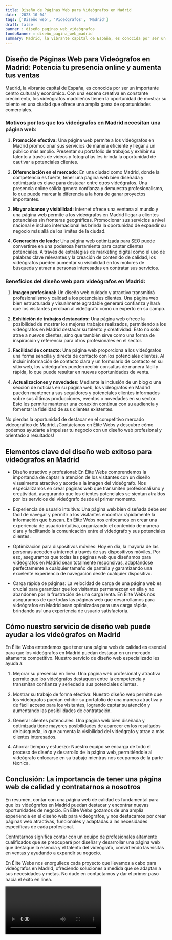 ```yaml
---
title: Diseño de Páginas Web para Videógrafos en Madrid
date: '2023-10-04'
tags: ['Diseño web', 'Videógrafos', 'Madrid']
draft: false
banner : diseño_paginas_web_videógrafos
fondoBanner : diseño_pagina_web_madrid
summary: Madrid, la vibrante capital de España, es conocida por ser un importante centro cultural y económico. Con una escena creativa en constante crecimiento, los videógrafos madrileños tienen la oportunidad de mostrar su talento en una ciudad que ofrece una amplia gama de oportunidades comerciales.
---
```


## Diseño de Páginas Web para Videógrafos en Madrid: Potencia tu presencia online y aumenta tus ventas

Madrid, la vibrante capital de España, es conocida por ser un importante centro cultural y económico. Con una escena creativa en constante crecimiento, los videógrafos madrileños tienen la oportunidad de mostrar su talento en una ciudad que ofrece una amplia gama de oportunidades comerciales.

### Motivos por los que los videógrafos en Madrid necesitan una página web:

1. **Promoción efectiva:** Una página web permite a los videógrafos en Madrid promocionar sus servicios de manera eficiente y llegar a un público más amplio. Presentar su portafolio de trabajos y exhibir su talento a través de videos y fotografías les brinda la oportunidad de cautivar a potenciales clientes.

2. **Diferenciación en el mercado:** En una ciudad como Madrid, donde la competencia es fuerte, tener una página web bien diseñada y optimizada es clave para destacar entre otros videógrafos. Una presencia online sólida genera confianza y demuestra profesionalismo, lo que puede marcar la diferencia a la hora de ganar proyectos importantes.

3. **Mayor alcance y visibilidad:** Internet ofrece una ventana al mundo y una página web permite a los videógrafos en Madrid llegar a clientes potenciales sin fronteras geográficas. Promocionar sus servicios a nivel nacional e incluso internacional les brinda la oportunidad de expandir su negocio más allá de los límites de la ciudad.

4. **Generación de leads:** Una página web optimizada para SEO puede convertirse en una poderosa herramienta para captar clientes potenciales. A través de estrategias de marketing digital como el uso de palabras clave relevantes y la creación de contenido de calidad, los videógrafos pueden aumentar su visibilidad en los motores de búsqueda y atraer a personas interesadas en contratar sus servicios.

### Beneficios del diseño web para videógrafos en Madrid:

1. **Imagen profesional:** Un diseño web cuidado y atractivo transmitirá profesionalismo y calidad a los potenciales clientes. Una página web bien estructurada y visualmente agradable generará confianza y hará que los visitantes perciban al videógrafo como un experto en su campo.

2. **Exhibición de trabajos destacados:** Una página web ofrece la posibilidad de mostrar los mejores trabajos realizados, permitiendo a los videógrafos en Madrid destacar su talento y creatividad. Esto no solo atrae a nuevos clientes, sino que también sirve como una forma de inspiración y referencia para otros profesionales en el sector.

3. **Facilidad de contacto:** Una página web proporciona a los videógrafos una forma sencilla y directa de contacto con los potenciales clientes. Al incluir información de contacto clara y un formulario de contacto en su sitio web, los videógrafos pueden recibir consultas de manera fácil y rápida, lo que puede resultar en nuevas oportunidades de venta.

4. **Actualizaciones y novedades:** Mediante la inclusión de un blog o una sección de noticias en su página web, los videógrafos en Madrid pueden mantener a sus seguidores y potenciales clientes informados sobre sus últimas producciones, eventos o novedades en su sector. Esto les permite mantener una conexión continua con su audiencia y fomentar la fidelidad de sus clientes existentes.

No pierdas la oportunidad de destacar en el competitivo mercado videográfico de Madrid. ¡Contáctanos en Élite Webs y descubre cómo podemos ayudarte a impulsar tu negocio con un diseño web profesional y orientado a resultados!

<GifSeo />

<Cta />

## Elementos clave del diseño web exitoso para videógrafos en Madrid

- Diseño atractivo y profesional: En Élite Webs comprendemos la importancia de captar la atención de los visitantes con un diseño visualmente atractivo y acorde a la imagen del videógrafo. Nos especializamos en crear páginas web que transmiten profesionalismo y creatividad, asegurando que los clientes potenciales se sientan atraídos por los servicios del videógrafo desde el primer momento.

- Experiencia de usuario intuitiva: Una página web bien diseñada debe ser fácil de navegar y permitir a los visitantes encontrar rápidamente la información que buscan. En Élite Webs nos enfocamos en crear una experiencia de usuario intuitiva, organizando el contenido de manera clara y facilitando la comunicación entre el videógrafo y sus potenciales clientes.

- Optimización para dispositivos móviles: Hoy en día, la mayoría de las personas acceden a internet a través de sus dispositivos móviles. Por eso, aseguramos que todas las páginas web que diseñamos para videógrafos en Madrid sean totalmente responsivas, adaptándose perfectamente a cualquier tamaño de pantalla y garantizando una excelente experiencia de navegación desde cualquier dispositivo.

- Carga rápida de páginas: La velocidad de carga de una página web es crucial para garantizar que los visitantes permanezcan en ella y no abandonen por la frustración de una carga lenta. En Élite Webs nos aseguramos de que todas las páginas web que desarrollamos para videógrafos en Madrid sean optimizadas para una carga rápida, brindando así una experiencia de usuario satisfactoria.

## Cómo nuestro servicio de diseño web puede ayudar a los videógrafos en Madrid

En Élite Webs entendemos que tener una página web de calidad es esencial para que los videógrafos en Madrid puedan destacar en un mercado altamente competitivo. Nuestro servicio de diseño web especializado les ayuda a:

1. Mejorar su presencia en línea: Una página web profesional y atractiva permite que los videógrafos destaquen entre la competencia y transmitan confianza y seriedad a sus potenciales clientes.

2. Mostrar su trabajo de forma efectiva: Nuestro diseño web permite que los videógrafos puedan exhibir su portafolio de una manera atractiva y de fácil acceso para los visitantes, logrando captar su atención y aumentando las posibilidades de contratación.

3. Generar clientes potenciales: Una página web bien diseñada y optimizada tiene mayores posibilidades de aparecer en los resultados de búsqueda, lo que aumenta la visibilidad del videógrafo y atrae a más clientes interesados.

4. Ahorrar tiempo y esfuerzo: Nuestro equipo se encarga de todo el proceso de diseño y desarrollo de la página web, permitiéndole al videógrafo enfocarse en su trabajo mientras nos ocupamos de la parte técnica.

## Conclusión: La importancia de tener una página web de calidad y contratarnos a nosotros

En resumen, contar con una página web de calidad es fundamental para que los videógrafos en Madrid puedan destacar y encontrar nuevas oportunidades de negocio. En Élite Webs gozamos de una amplia experiencia en el diseño web para videógrafos, y nos destacamos por crear páginas web atractivas, funcionales y adaptadas a las necesidades específicas de cada profesional.

Contratarnos significa contar con un equipo de profesionales altamente cualificados que se preocupará por diseñar y desarrollar una página web que destaque la esencia y el talento del videógrafo, convirtiendo las visitas en ventas y ayudando a expandir su negocio.

En Élite Webs nos enorgullece cada proyecto que llevamos a cabo para videógrafos en Madrid, ofreciendo soluciones a medida que se adaptan a sus necesidades y metas. No dude en contactarnos y dar el primer paso hacia el éxito en línea.

<Video />

<CtaBot job='Videógrafos' city='Madrid'/>

<Gmaps query='Madrid+españa+maps' />